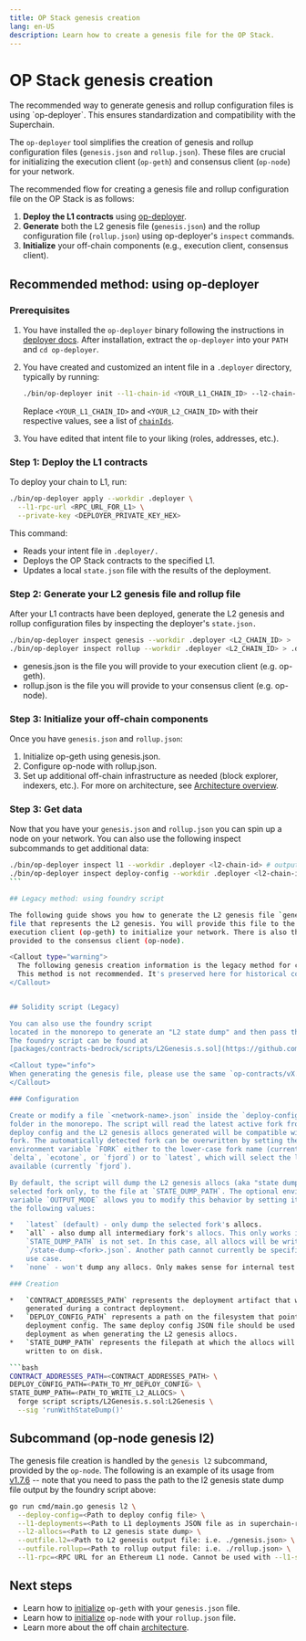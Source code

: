 ```yaml
---
title: OP Stack genesis creation
lang: en-US
description: Learn how to create a genesis file for the OP Stack.
---
```



# OP Stack genesis creation

<Callout type="info">
  The recommended way to generate genesis and rollup configuration files is using `op-deployer`.
  This ensures standardization and compatibility with the Superchain.
</Callout>

The `op-deployer` tool simplifies the creation of genesis and rollup configuration files (`genesis.json` and `rollup.json`).
These files are crucial for initializing the execution client (`op-geth`) and consensus client (`op-node`) for your network.

The recommended flow for creating a genesis file and rollup configuration file on the OP Stack is as follows:

1.  **Deploy the L1 contracts** using [op-deployer](/operators/chain-operators/tools/op-deployer).
2.  **Generate** both the L2 genesis file (`genesis.json`) and the rollup configuration file (`rollup.json`) using op-deployer's `inspect` commands.
3.  **Initialize** your off-chain components (e.g., execution client, consensus client).

## Recommended method: using op-deployer

### Prerequisites

1.  You have installed the `op-deployer` binary following the instructions in [deployer docs](/operators/chain-operators/tools/op-deployer#installation).
    After installation, extract the `op-deployer` into your `PATH` and `cd op-deployer`.

2.  You have created and customized an intent file in a `.deployer` directory, typically by running:

    ```bash
    ./bin/op-deployer init --l1-chain-id <YOUR_L1_CHAIN_ID> --l2-chain-ids <YOUR_L2_CHAIN_ID> --workdir .deployer
    ```

    Replace `<YOUR_L1_CHAIN_ID>` and `<YOUR_L2_CHAIN_ID>` with their respective values, see a list of [`chainIds`](https://chainid.network/).

3.  You have edited that intent file to your liking (roles, addresses, etc.).

### Step 1: Deploy the L1 contracts

To deploy your chain to L1, run:

```bash
./bin/op-deployer apply --workdir .deployer \
  --l1-rpc-url <RPC_URL_FOR_L1> \
  --private-key <DEPLOYER_PRIVATE_KEY_HEX>
```

This command:

*   Reads your intent file in `.deployer/.`
*   Deploys the OP Stack contracts to the specified L1.
*   Updates a local `state.json` file with the results of the deployment.

### Step 2: Generate your L2 genesis file and rollup file

After your L1 contracts have been deployed, generate the L2 genesis and rollup configuration files by inspecting the deployer's `state.json.`

```bash
./bin/op-deployer inspect genesis --workdir .deployer <L2_CHAIN_ID> > .deployer/genesis.json
./bin/op-deployer inspect rollup --workdir .deployer <L2_CHAIN_ID> > .deployer/rollup.json
```

*   genesis.json is the file you will provide to your execution client (e.g. op-geth).
*   rollup.json is the file you will provide to your consensus client (e.g. op-node).

### Step 3: Initialize your off-chain components

Once you have `genesis.json` and `rollup.json`:

1.  Initialize op-geth using genesis.json.
2.  Configure op-node with rollup.json.
3.  Set up additional off-chain infrastructure as needed (block explorer, indexers, etc.). For more on architecture, see [Architecture overview](/builders/chain-operators/architecture).

### Step 3: Get data

Now that you have your `genesis.json` and `rollup.json` you can spin up a node on your network.
You can also use the following inspect subcommands to get additional data:

````bash
./bin/op-deployer inspect l1 --workdir .deployer <l2-chain-id> # outputs all L1 contract addresses for an L2 chain
./bin/op-deployer inspect deploy-config --workdir .deployer <l2-chain-id> # outputs the deploy config for an L2 chain
```

## Legacy method: using foundry script

The following guide shows you how to generate the L2 genesis file `genesis.json`. This is a JSON
file that represents the L2 genesis. You will provide this file to the
execution client (op-geth) to initialize your network. There is also the rollup configuration file, `rollup.json`, which will be
provided to the consensus client (op-node).

<Callout type="warning">
  The following genesis creation information is the legacy method for creating OP Stack configuration files.
  This method is not recommended. It's preserved here for historical context.
</Callout>


## Solidity script (Legacy)

You can also use the foundry script
located in the monorepo to generate an "L2 state dump" and then pass this into the op-node genesis subcommand.
The foundry script can be found at
[packages/contracts-bedrock/scripts/L2Genesis.s.sol](https://github.com/ethereum-optimism/optimism/blob/develop/packages/contracts-bedrock/scripts/L2Genesis.s.sol).

<Callout type="info">
When generating the genesis file, please use the same `op-contracts/vX.Y.Z` release commit used for L1 contract deployments.
</Callout>

### Configuration

Create or modify a file `<network-name>.json` inside the `deploy-config`
folder in the monorepo. The script will read the latest active fork from the
deploy config and the L2 genesis allocs generated will be compatible with this
fork. The automatically detected fork can be overwritten by setting the
environment variable `FORK` either to the lower-case fork name (currently
`delta`, `ecotone`, or `fjord`) or to `latest`, which will select the latest fork
available (currently `fjord`).

By default, the script will dump the L2 genesis allocs (aka "state dump") of the detected or
selected fork only, to the file at `STATE_DUMP_PATH`. The optional environment
variable `OUTPUT_MODE` allows you to modify this behavior by setting it to one of
the following values:

*   `latest` (default) - only dump the selected fork's allocs.
*   `all` - also dump all intermediary fork's allocs. This only works if
    `STATE_DUMP_PATH` is not set. In this case, all allocs will be written to files
    `/state-dump-<fork>.json`. Another path cannot currently be specified for this
    use case.
*   `none` - won't dump any allocs. Only makes sense for internal test usage.

### Creation

*   `CONTRACT_ADDRESSES_PATH` represents the deployment artifact that was
    generated during a contract deployment.
*   `DEPLOY_CONFIG_PATH` represents a path on the filesystem that points to a
    deployment config. The same deploy config JSON file should be used for L1 contracts
    deployment as when generating the L2 genesis allocs.
*   `STATE_DUMP_PATH` represents the filepath at which the allocs will be
    written to on disk.

```bash
CONTRACT_ADDRESSES_PATH=<CONTRACT_ADDRESSES_PATH> \
DEPLOY_CONFIG_PATH=<PATH_TO_MY_DEPLOY_CONFIG> \
STATE_DUMP_PATH=<PATH_TO_WRITE_L2_ALLOCS> \
  forge script scripts/L2Genesis.s.sol:L2Genesis \
  --sig 'runWithStateDump()'
````

## Subcommand (op-node genesis l2)

The genesis file creation is handled by the `genesis l2`
subcommand, provided by the `op-node`. The following is an example of its usage
from [v1.7.6](https://github.com/ethereum-optimism/optimism/releases/tag/v1.7.6) --
note that you need to pass the path to the l2 genesis state dump file output by
the foundry script above:

```bash
go run cmd/main.go genesis l2 \
  --deploy-config=<Path to deploy config file> \
  --l1-deployments=<Path to L1 deployments JSON file as in superchain-registry> \
  --l2-allocs=<Path to L2 genesis state dump> \
  --outfile.l2=<Path to L2 genesis output file: i.e. ./genesis.json> \
  --outfile.rollup=<Path to rollup output file: i.e. ./rollup.json> \
  --l1-rpc=<RPC URL for an Ethereum L1 node. Cannot be used with --l1-starting-block>>
```

## Next steps

*   Learn how to [initialize](/operators/node-operators/configuration/base-config#initialization-via-genesis-file)
    `op-geth` with your `genesis.json` file.
*   Learn how to [initialize](/operators/node-operators/configuration/base-config#configuring-op-node) `op-node` with your `rollup.json` file.
*   Learn more about the off chain [architecture](/operators/chain-operators/architecture).
